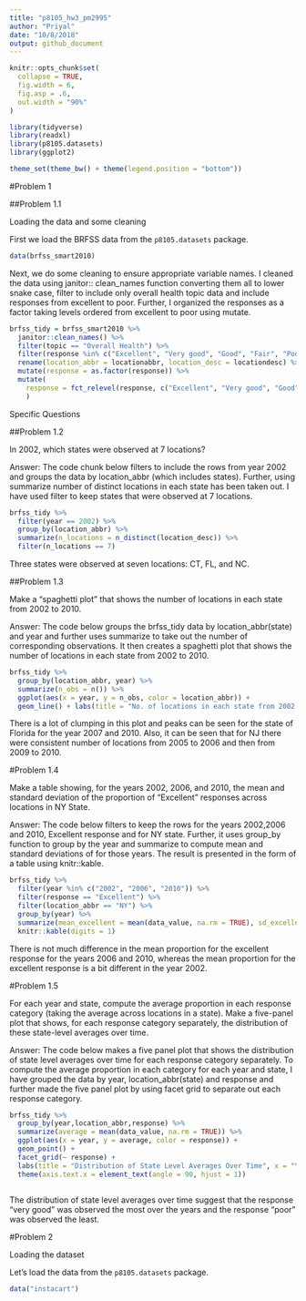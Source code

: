 ```yaml
---
title: "p8105_hw3_pm2995"
author: "Priyal"
date: "10/8/2018"
output: github_document
---
```


```r
knitr::opts_chunk$set(
  collapse = TRUE,
  fig.width = 6,
  fig.asp = .6,
  out.width = "90%"
)

library(tidyverse)
library(readxl)
library(p8105.datasets)
library(ggplot2)

theme_set(theme_bw() + theme(legend.position = "bottom"))
```


#Problem 1

##Problem 1.1

Loading the data and some cleaning 

First we load the BRFSS data from the `p8105.datasets` package.

```r
data(brfss_smart2010)
```

Next, we do some cleaning to ensure appropriate variable names. I cleaned the data using janitor:: clean_names function converting them all to lower snake case, filter to include only overall health topic data and include responses from excellent to poor. Further, I organized the responses as a factor taking levels ordered from excellent to poor using mutate.

```r
brfss_tidy = brfss_smart2010 %>% 
  janitor::clean_names() %>%
  filter(topic == "Overall Health") %>%
  filter(response %in% c("Excellent", "Very good", "Good", "Fair", "Poor")) %>% 
  rename(location_abbr = locationabbr, location_desc = locationdesc) %>%
  mutate(response = as.factor(response)) %>% 
  mutate(
    response = fct_relevel(response, c("Excellent", "Very good", "Good", "Fair", "Poor"))
    )
```


Specific Questions

##Problem 1.2

In 2002, which states were observed at 7 locations?

Answer:
The code chunk below filters to include the rows from year 2002 and groups the data by location_abbr (which includes states). Further, using summarize number of distinct locations in each state has been taken out. I have used filter to keep states that were observed at 7 locations.

```r
brfss_tidy %>% 
  filter(year == 2002) %>% 
  group_by(location_abbr) %>% 
  summarize(n_locations = n_distinct(location_desc)) %>% 
  filter(n_locations == 7)
```

Three states were observed at seven locations: CT, FL, and NC.

##Problem 1.3

Make a “spaghetti plot” that shows the number of locations in each state from 2002 to 2010.

Answer:
The code below groups the brfss_tidy data by location_abbr(state) and year and further uses summarize to take out the number of corresponding observations. It then creates a spaghetti plot that shows the number of locations in each state from 2002 to 2010. 


```r
brfss_tidy %>% 
  group_by(location_abbr, year) %>% 
  summarize(n_obs = n()) %>% 
  ggplot(aes(x = year, y = n_obs, color = location_abbr)) +
  geom_line() + labs(title = "No. of locations in each state from 2002 to 2010", x = "Year", y = "Number of observations") + theme(legend.position = "right")
```

There is a lot of clumping in this plot and peaks can be seen for the state of Florida for the year 2007 and 2010. Also, it can be seen that for NJ there were consistent number of locations from 2005 to 2006 and then from 2009 to 2010. 

#Problem 1.4

Make a table showing, for the years 2002, 2006, and 2010, the mean and standard deviation of the proportion of “Excellent” responses across locations in NY State.

Answer:
The code below filters to keep the rows for the years 2002,2006 and 2010, Excellent response and for NY state. Further, it uses group_by function to group by the year and summarize to compute mean and standard deviations of for those years. The result is presented in the form of a table using knitr::kable.

```r
brfss_tidy %>%
  filter(year %in% c("2002", "2006", "2010")) %>% 
  filter(response == "Excellent") %>% 
  filter(location_abbr == "NY") %>% 
  group_by(year) %>% 
  summarize(mean_excellent = mean(data_value, na.rm = TRUE), sd_excellent = sd(data_value, na.rm = TRUE)) %>% 
  knitr::kable(digits = 1)
```

There is not much difference in the mean proportion for the excellent response for the years 2006 and 2010, whereas the mean proportion for the excellent response is a bit different in the year 2002.

#Problem 1.5

For each year and state, compute the average proportion in each response category (taking the average across locations in a state). Make a five-panel plot that shows, for each response category separately, the distribution of these state-level averages over time.

Answer:
The code below makes a five panel plot that shows the distribution of state level averages over time for each response category separately. To compute the average proportion in each category for each year and state, I have grouped the data by year, location_abbr(state) and response and further made the five panel plot by using facet grid to separate out each response category.


```r
brfss_tidy %>% 
  group_by(year,location_abbr,response) %>% 
  summarize(average = mean(data_value, na.rm = TRUE)) %>% 
  ggplot(aes(x = year, y = average, color = response)) + 
  geom_point() + 
  facet_grid(~ response) +
  labs(title = "Distribution of State Level Averages Over Time", x = "Year", y = "Mean Proportions") +
  theme(axis.text.x = element_text(angle = 90, hjust = 1))
  
```

The distribution of state level averages over time suggest that the response "very good" was observed the most over the years and the response "poor" was observed the least.


#Problem 2

Loading the dataset 

Let's load the data from the `p8105.datasets` package. 

```r
data("instacart")
```

